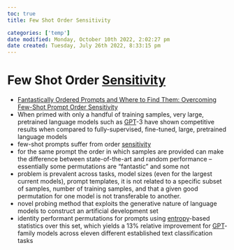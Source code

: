 ```yaml
---
toc: true
title: Few Shot Order Sensitivity

categories: ['temp']
date modified: Monday, October 10th 2022, 2:02:27 pm
date created: Tuesday, July 26th 2022, 8:33:15 pm
---
```


# Few Shot Order [Sensitivity](Sensitivity.qmd)
- [Fantastically Ordered Prompts and Where to Find Them: Overcoming Few-Shot Prompt Order Sensitivity](https://arxiv.org/abs/2104.08786)
- When primed with only a handful of training samples, very large, pretrained language models such as [GPT](GPT.qmd)-3 have shown competitive results when compared to fully-supervised, fine-tuned, large, pretrained language models
- few-shot prompts suffer from order [sensitivity](Sensitivity.qmd)
- for the same prompt the order in which samples are provided can make the difference between state-of-the-art and random performance – essentially some permutations are “fantastic” and some not
- problem is prevalent across tasks, model sizes (even for the largest current models), prompt templates, it is not related to a specific subset of samples, number of training samples, and that a given good permutation for one model is not transferable to another.
- novel probing method that exploits the generative nature of language models to construct an artificial development set
- identity performant permutations for prompts using [entropy](Entropy.qmd)-based statistics over this set, which yields a 13% relative improvement for [GPT](GPT.qmd)-family models across eleven different established text classification tasks



